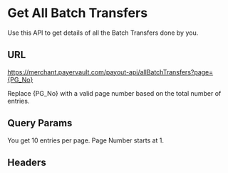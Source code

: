 # Get All Batch Transfers

Use this API to get details of all the Batch Transfers done by you.

## URL

<GETBadge/>  https://merchant.payervault.com/payout-api/allBatchTransfers?page={PG_No}

Replace &#123;PG_No&#125; with a valid page number based on the total number of entries.

## Query Params

<BodyParams feild="page" type="number" isRequired={true}/>

You get 10 entries per page. Page Number starts at 1.

## Headers

<IdAndSecTable/>